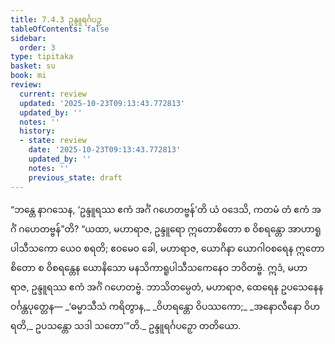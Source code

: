 ```yaml
---
title: 7.4.3 ဥန္ဒူရင်္ဂပဉှ
tableOfContents: false
sidebar:
  order: 3
type: tipitaka
basket: su
book: mi
review:
  current: review
  updated: '2025-10-23T09:13:43.772813'
  updated_by: ''
  notes: ''
  history:
  - state: review
    date: '2025-10-23T09:13:43.772813'
    updated_by: ''
    notes: ''
    previous_state: draft
---
```



<ReviewStatus review={frontmatter.review} showDetails={true} />

<HypothesisAnnotation frontmatter={frontmatter} />

<DynamicBreadcrumb />

<Division number="257" book="mi" e="ch" v="28">

<Paragraph number="1843" book="mi">
“ဘန္တေ နာဂသေန, ‘ဥန္ဒူရဿ ဧကံ အင်္ဂံ ဂဟေတဗ္ဗန်’တိ ယံ ဝဒေသိ, ကတမံ တံ ဧကံ အင်္ဂံ ဂဟေတဗ္ဗန်”တိ? “ယထာ, မဟာရာဇ, ဥန္ဒူရော ဣတောစိတော စ ဝိစရန္တော အာဟာရူပါသီသကော ယေဝ စရတိ; ဧဝမေဝ ခေါ, မဟာရာဇ, ယောဂိနာ ယောဂါဝစရေန ဣတောစိတော စ ဝိစရန္တေန ယောနိသော မနသိကာရူပါသီသကေနေဝ ဘဝိတဗ္ဗံ. ဣဒံ, မဟာရာဇ, ဥန္ဒူရဿ ဧကံ အင်္ဂံ ဂဟေတဗ္ဗံ. ဘာသိတမ္ပေတံ, မဟာရာဇ, ထေရေန ဥပသေနေန ဝင်္ဂန္တပုတ္တေန—
</Paragraph>

<Paragraph number="1844" type="verses" book="mi">
_‘ဓမ္မာသီသံ ကရိတွာန,_  
_ဝိဟရန္တော ဝိပဿကော;_  
_အနောလီနော ဝိဟရတိ,_  
ဥပသန္တော သဒါ သတော’”တိ._  


</Paragraph>
</Division>

<Paragraph number="1845" type="center" book="mi">
ဥန္ဒူရင်္ဂပဉှော တတိယော.
</Paragraph>